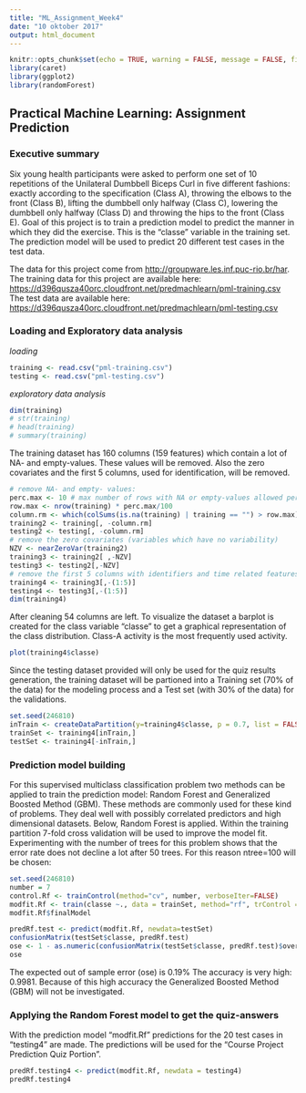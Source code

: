 ---
title: "ML_Assignment_Week4"
date: "10 oktober 2017"
output: html_document
---

```{r setup, include=FALSE}
knitr::opts_chunk$set(echo = TRUE, warning = FALSE, message = FALSE, fig.width = 10, fig.height = 5)
library(caret)
library(ggplot2)
library(randomForest)
```
## Practical Machine Learning: Assignment Prediction  

### Executive summary

Six young health participants were asked to perform one set of 10 repetitions of the Unilateral Dumbbell Biceps Curl in five different fashions: exactly according to the specification (Class A), throwing the elbows to the front (Class B), lifting the dumbbell only halfway (Class C), lowering the dumbbell only halfway (Class D) and throwing the hips to the front (Class E).
Goal of this project is to train a prediction model to predict the manner in which they did the exercise. This is the "classe" variable in the training set.
The prediction model will be used to predict 20 different test cases in the test data.

The data for this project come from <http://groupware.les.inf.puc-rio.br/har>.
The training data for this project are available here:
<https://d396qusza40orc.cloudfront.net/predmachlearn/pml-training.csv>
The test data are available here:
<https://d396qusza40orc.cloudfront.net/predmachlearn/pml-testing.csv>


### Loading and Exploratory data analysis

*loading*

```{r loading data}
training <- read.csv("pml-training.csv")
testing <- read.csv("pml-testing.csv")
```

*exploratory data analysis*
```{r exploratory data analysis}
dim(training)
# str(training)
# head(training)
# summary(training)
```
The training dataset has 160 columns (159 features) which contain a lot of NA- and empty-values. These values will be removed. Also the zero covariates and the first 5 columns, used for identification, will be removed.

```{r cleaning the data}
# remove NA- and empty- values:
perc.max <- 10 # max number of rows with NA or empty-values allowed per column
row.max <- nrow(training) * perc.max/100
column.rm <- which(colSums(is.na(training) | training == "") > row.max)
training2 <- training[, -column.rm]
testing2 <- testing[, -column.rm]
# remove the zero covariates (variables which have no variability)
NZV <- nearZeroVar(training2)
training3 <- training2[ ,-NZV]
testing3 <- testing2[,-NZV]
# remove the first 5 columns with identifiers and time related features:
training4 <- training3[,-(1:5)]
testing4 <- testing3[,-(1:5)]
dim(training4)
```
After cleaning 54 columns are left. To visualize the dataset a barplot is created for the class variable "classe" to get a graphical representation of the class distribution. Class-A activity is the most frequently used activity.
```{r barplot for class breakdown}
plot(training4$classe)
```

Since the testing dataset provided will only be used for the quiz results generation, the training dataset will be partioned into a Training set (70% of the data) for the modeling process and a Test set (with 30% of the data) for the validations. 
```{r partition}
set.seed(246810)
inTrain <- createDataPartition(y=training4$classe, p = 0.7, list = FALSE)
trainSet <- training4[inTrain,]
testSet <- training4[-inTrain,]
```

### Prediction model building

For this supervised multiclass classification problem two methods can be applied to train the prediction model: Random Forest and Generalized Boosted Method (GBM). These methods are commonly used for these kind of problems. They deal well with possibly correlated predictors and high dimensional datasets. Below, Random Forest is applied. Within the training partition 7-fold cross validation will be used to improve the model fit. Experimenting with the number of trees for this problem shows that the error rate does not decline a lot after 50 trees. For this reason ntree=100 will be chosen:
```{r Random Forest}
set.seed(246810)
number = 7
control.Rf <- trainControl(method="cv", number, verboseIter=FALSE)
modfit.Rf <- train(classe ~., data = trainSet, method="rf", trControl = control.Rf, ntree = 100)
modfit.Rf$finalModel
```

```{r Prediction on testSet}
predRf.test <- predict(modfit.Rf, newdata=testSet)
confusionMatrix(testSet$classe, predRf.test)
ose <- 1 - as.numeric(confusionMatrix(testSet$classe, predRf.test)$overall[1])
ose
```
The expected out of sample error (ose) is 0.19%
The accuracy is very high: 0.9981. Because of this high accuracy the Generalized Boosted Method (GBM) will not be investigated.

### Applying the Random Forest model to get the quiz-answers

With the prediction model "modfit.Rf" predictions for the 20 test cases in "testing4" are made. The predictions will be used for the "Course Project Prediction Quiz Portion".

```{r Quiz answers}
predRf.testing4 <- predict(modfit.Rf, newdata = testing4)
predRf.testing4
```


